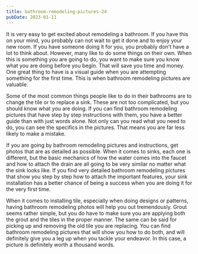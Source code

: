 ```yaml
---
title: bathroom-remodeling-pictures-24
pubDate: 2023-01-11
---
```


It is very easy to get excited about remodeling a bathroom. If you have this on your mind, you probably can not wait to get it done and to enjoy your new room. If you have someone doing it for you, you probably don’t have a lot to think about. However, many like to do some things on their own. When this is something you are going to do, you want to make sure you know what you are doing before you begin. That will save you time and money. One great thing to have is a visual guide when you are attempting something for the first time. This is when bathroom remodeling pictures are valuable.

Some of the most common things people like to do in their bathrooms are to change the tile or to replace a sink. These are not too complicated, but you should know what you are doing. If you can find bathroom remodeling pictures that have step by step instructions with them, you have a better guide than with just words alone. Not only can you read what you need to do, you can see the specifics in the pictures. That means you are far less likely to make a mistake.

If you are going by bathroom remodeling pictures and instructions, get photos that are as detailed as possible. When it comes to sinks, each one is different, but the basic mechanics of how the water comes into the faucet and how to attach the drain are all going to be very similar no matter what the sink looks like. If you find very detailed bathroom remodeling pictures that show you step by step how to attach the important features, your sink installation has a better chance of being a success when you are doing it for the very first time.

When it comes to installing tile, especially when doing designs or patterns, having bathroom remodeling photos will help you out tremendously. Grout seems rather simple, but you do have to make sure you are applying both the grout and the tiles in the proper manner. The same can be said for picking up and removing the old tile you are replacing. You can find bathroom remodeling pictures that will show you how to do both, and will definitely give you a leg up when you tackle your endeavor. In this case, a picture is definitely worth a thousand words.